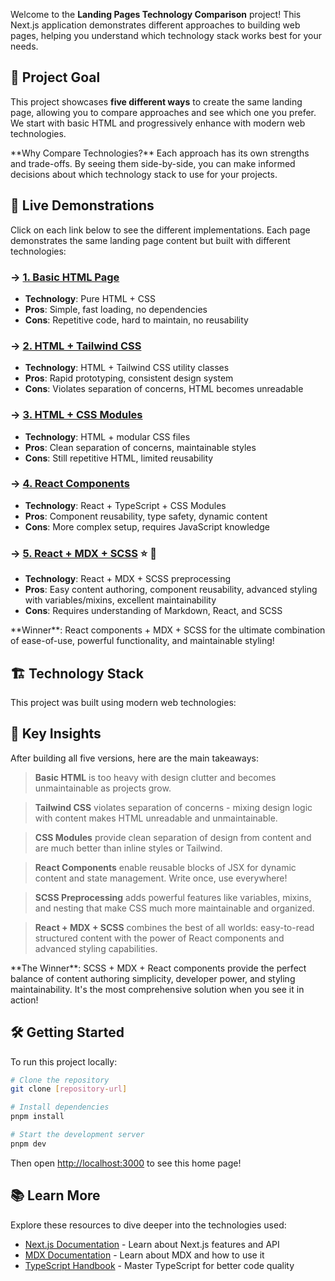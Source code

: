Welcome to the **Landing Pages Technology Comparison** project! This Next.js application demonstrates different approaches to building web pages, helping you understand which technology stack works best for your needs.

## 🎯 Project Goal

This project showcases **five different ways** to create the same landing page, allowing you to compare approaches and see which one you prefer. We start with basic HTML and progressively enhance with modern web technologies.

<InfoBox>
  **Why Compare Technologies?** Each approach has its own strengths and
  trade-offs. By seeing them side-by-side, you can make informed decisions about
  which technology stack to use for your projects.
</InfoBox>

## 🚀 Live Demonstrations

Click on each link below to see the different implementations. Each page demonstrates the same landing page content but built with different technologies:

### → [**1. Basic HTML Page**](http://localhost:3000/html/comparison1.html)

- **Technology**: Pure HTML + CSS
- **Pros**: Simple, fast loading, no dependencies
- **Cons**: Repetitive code, hard to maintain, no reusability

### → [**2. HTML + Tailwind CSS**](http://localhost:3000/html/comparison2.html)

- **Technology**: HTML + Tailwind CSS utility classes
- **Pros**: Rapid prototyping, consistent design system
- **Cons**: Violates separation of concerns, HTML becomes unreadable

### → [**3. HTML + CSS Modules**](http://localhost:3000/html/comparison3/index.html)

- **Technology**: HTML + modular CSS files
- **Pros**: Clean separation of concerns, maintainable styles
- **Cons**: Still repetitive HTML, limited reusability

### → [**4. React Components**](http://localhost:3000/comparison4)

- **Technology**: React + TypeScript + CSS Modules
- **Pros**: Component reusability, type safety, dynamic content
- **Cons**: More complex setup, requires JavaScript knowledge

### → [**5. React + MDX + SCSS**](http://localhost:3000/comparison5) ⭐ 🔗

- **Technology**: React + MDX + SCSS preprocessing
- **Pros**: Easy content authoring, component reusability, advanced styling with variables/mixins, excellent maintainability
- **Cons**: Requires understanding of Markdown, React, and SCSS

<SuccessBox>
  **Winner**: React components + MDX + SCSS for the ultimate combination of
  ease-of-use, powerful functionality, and maintainable styling!
</SuccessBox>

## 🏗️ Technology Stack

This project was built using modern web technologies:

<FeaturesGrid>
  <FeatureCard
    title="Next.js 15"
    description="React framework with App Router, server components, and automatic optimizations"
  />
  <FeatureCard
    title="TypeScript"
    description="Type-safe JavaScript for better development experience and fewer bugs"
  />
  <FeatureCard
    title="MDX"
    description="Markdown + JSX for content authoring with embedded React components"
  />
  <FeatureCard
    title="SCSS Preprocessing"
    description="Advanced CSS with variables, mixins, nesting for maintainable and organized stylesheets"
  />
  <FeatureCard
    title="Font Optimization"
    description="Automatic font loading and optimization with next/font"
  />
  <FeatureCard
    title="ESLint"
    description="Code linting for consistent code quality and best practices"
  />
</FeaturesGrid>

## 💭 Key Insights

After building all five versions, here are the main takeaways:

> **Basic HTML** is too heavy with design clutter and becomes unmaintainable as projects grow.

> **Tailwind CSS** violates separation of concerns - mixing design logic with content makes HTML unreadable and unmaintainable.

> **CSS Modules** provide clean separation of design from content and are much better than inline styles or Tailwind.

> **React Components** enable reusable blocks of JSX for dynamic content and state management. Write once, use everywhere!

> **SCSS Preprocessing** adds powerful features like variables, mixins, and nesting that make CSS much more maintainable and organized.

> **React + MDX + SCSS** combines the best of all worlds: easy-to-read structured content with the power of React components and advanced styling capabilities.

<HighlightBox>
  **The Winner**: SCSS + MDX + React components provide the perfect balance of
  content authoring simplicity, developer power, and styling maintainability.
  It's the most comprehensive solution when you see it in action!
</HighlightBox>

## 🛠️ Getting Started

To run this project locally:

```bash
# Clone the repository
git clone [repository-url]

# Install dependencies
pnpm install

# Start the development server
pnpm dev
```

Then open [http://localhost:3000](http://localhost:3000) to see this home page!

## 📚 Learn More

Explore these resources to dive deeper into the technologies used:

- [Next.js Documentation](https://nextjs.org/docs) - Learn about Next.js features and API
- [MDX Documentation](https://mdxjs.com/) - Learn about MDX and how to use it
- [TypeScript Handbook](https://www.typescriptlang.org/docs/) - Master TypeScript for better code quality

<CTA
  title="Ready to Explore?"
  description="Start with the basic HTML page and work your way up to see the evolution of web development approaches."
  buttonText="Start Comparison"
  buttonHref="/html/comparison1.html"
/>
